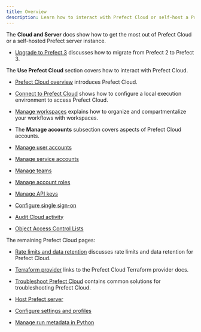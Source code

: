 ```yaml
---
title: Overview
description: Learn how to interact with Prefect Cloud or self-host a Prefect server instance.
---
```


The **Cloud and Server** docs show how to get the most out of Prefect Cloud or a self-hosted Prefect server instance.

- [Upgrade to Prefect 3](/3.0rc/resources/upgrade-prefect-3/) discusses how to migrate from Prefect 2 to Prefect 3.

The **Use Prefect Cloud** section covers how to interact with Prefect Cloud.

- [Prefect Cloud overview](/3.0rc/manage/cloud/) introduces Prefect Cloud.
- [Connect to Prefect Cloud](/3.0rc/manage/cloud/connect-to-cloud/) shows how to configure a local execution environment to access Prefect Cloud.
- [Manage workspaces](/3.0rc/manage/cloud/workspaces/) explains how to organize and compartmentalize your workflows with workspaces.

- The **Manage accounts** subsection covers aspects of Prefect Cloud accounts.

- [Manage user accounts](/3.0rc/manage/cloud/manage-users/) 
- [Manage service accounts](/3.0rc/manage//) 
- [Manage teams](/3.0rc/manage//) 
- [Manage account roles](/3.0rc/manage//) 
- [Manage API keys](/3.0rc/manage//) 
- [Configure single sign-on](/3.0rc/manage//) 
- [Audit Cloud activity](/3.0rc/manage//) 
- [Object Access Control Lists](/3.0rc/manage//) 

The remaining Prefect Cloud pages:
- [Rate limits and data retention](/3.0rc/manage/cloud/rate-limits/) discusses rate limits and data retention for Prefect Cloud.
- [Terraform provider](https://registry.terraform.io/providers/PrefectHQ/prefect/latest/docs/guides/getting-started) links to the Prefect Cloud Terraform provider docs.
- [Troubleshoot Prefect Cloud](/3.0rc/manage/cloud/troubleshoot-cloud/) contains common solutions for troubleshooting Prefect Cloud.

- [Host Prefect server](/3.0rc/manage//) 
- [Configure settings and profiles](/3.0rc/manage//) 
- [Manage run metadata in Python](/3.0rc/manage//) 
